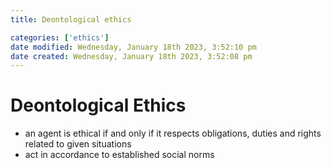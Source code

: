 ```yaml
---
title: Deontological ethics

categories: ['ethics']
date modified: Wednesday, January 18th 2023, 3:52:10 pm
date created: Wednesday, January 18th 2023, 3:52:08 pm
---
```


# Deontological Ethics


- an agent is ethical if and only if it respects obligations, duties and rights related to given situations
- act in accordance to established social norms




